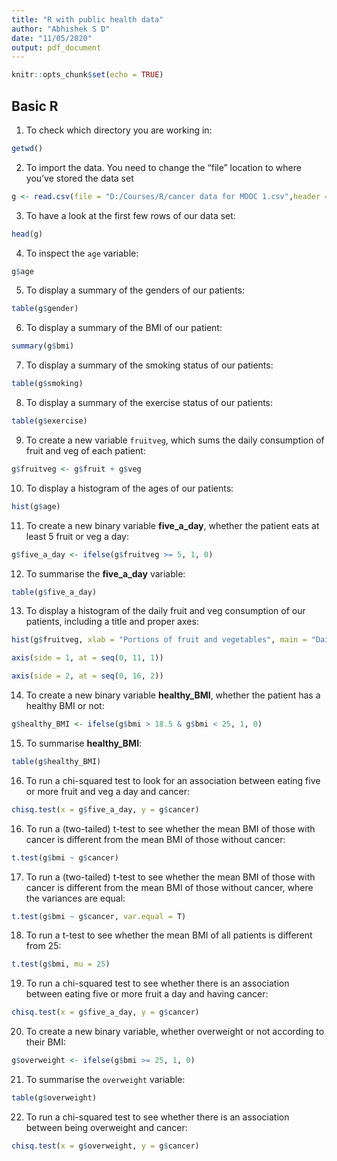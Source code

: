 ```yaml
---
title: "R with public health data"
author: "Abhishek S D"
date: "11/05/2020"
output: pdf_document
---
```


```r
knitr::opts_chunk$set(echo = TRUE)
```


## Basic R

1. To check which directory you are working in:

```r
getwd()
```

2. To import the data.
You need to change the “file” location to where you’ve stored the data set

```r
g <- read.csv(file = "D:/Courses/R/cancer data for MOOC 1.csv",header = TRUE, sep = ',') 
```

3. To have a look at the first few rows of our data set:

```r
head(g)
```

4. To inspect the `age` variable:

```r
g$age
```

5. To display a summary of the genders of our patients:

```r
table(g$gender)
```

6. To display a summary of the BMI of our patient:

```r
summary(g$bmi)
```

7. To display a summary of the smoking status of our patients:

```r
table(g$smoking) 
```

8. To display a summary of the exercise status of our patients:

```r
table(g$exercise)
```

9. To create a new variable `fruitveg`, which sums the daily consumption of fruit and veg of each patient:

```r
g$fruitveg <- g$fruit + g$veg 
```

10. To display a histogram of the ages of our patients:

```r
hist(g$age)
```

11. To create a new binary variable **five_a_day**, whether the patient eats at least 5 fruit or veg a day:

```r
g$five_a_day <- ifelse(g$fruitveg >= 5, 1, 0)
```

12. To summarise the **five_a_day** variable:

```r
table(g$five_a_day) 
```

13. To display a histogram of the daily fruit and veg consumption of our patients, including a title and proper axes:

```r
hist(g$fruitveg, xlab = "Portions of fruit and vegetables", main = "Daily consumption of fruit and vegetables combined", axes = F)

axis(side = 1, at = seq(0, 11, 1)) 

axis(side = 2, at = seq(0, 16, 2))
```

14. To create a new binary variable **healthy_BMI**, whether the patient has a healthy BMI or not:

```r
g$healthy_BMI <- ifelse(g$bmi > 18.5 & g$bmi < 25, 1, 0) 
```

15. To summarise **healthy_BMI**:

```r
table(g$healthy_BMI) 
```

16.  To run a chi-squared test to look for an association between eating five or more fruit and veg a day and cancer:

```r
chisq.test(x = g$five_a_day, y = g$cancer) 
```

16. To run a (two-tailed) t-test to see whether the mean BMI of those with cancer is different from the mean BMI of those without cancer: 

```r
t.test(g$bmi ~ g$cancer)
```

17. To run a (two-tailed) t-test to see whether the mean BMI of those with cancer is different from the mean BMI of those without cancer, where the variances are equal:

```r
t.test(g$bmi ~ g$cancer, var.equal = T)
```


18. To run a t-test to see whether the mean BMI of all patients is different from 25:

```r
t.test(g$bmi, mu = 25)
```

19. To run a chi-squared test to see whether there is an association between eating five or more fruit a day and having cancer:

```r
chisq.test(x = g$five_a_day, y = g$cancer)
```


20. To create a new binary variable, whether overweight or not according to their BMI:

```r
g$overweight <- ifelse(g$bmi >= 25, 1, 0)
```

21. To summarise the `overweight` variable:

```r
table(g$overweight) 
```

22. To run a chi-squared test to see whether there is an association between being overweight and cancer:

```r
chisq.test(x = g$overweight, y = g$cancer)
```

